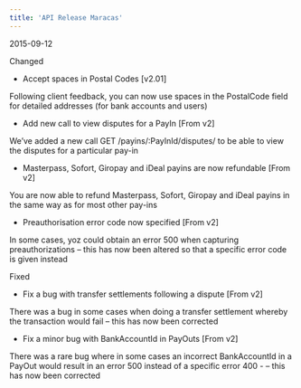 ```yaml
---  
title: 'API Release Maracas'  
---  
```

<span class="date">2015-09-12</span>  
  
  
<div class="pill pill-blue">Changed</div>
  
- Accept spaces in Postal Codes [v2.01]  

Following client feedback, you can now use spaces in the PostalCode field for detailed addresses (for bank accounts and users)  
- Add new call to view disputes for a PayIn [From v2]  

We’ve added a new call GET /payins/:PayInId/disputes/ to be able to view the disputes for a particular pay-in  
- Masterpass, Sofort, Giropay and iDeal payins are now refundable [From v2]  

You are now able to refund Masterpass, Sofort, Giropay and iDeal payins in the same way as for most other pay-ins  
- Preauthorisation error code now specified [From v2]  

In some cases, yoz could obtain an error 500 when capturing preauthorizations – this has now been altered so that a specific error code is given instead  
<div class="pill pill-orange">Fixed</div>  
  
- Fix a bug with transfer settlements following a dispute [From v2]  

There was a bug in some cases when doing a transfer settlement whereby the transaction would fail – this has now been corrected  
- Fix a minor bug with BankAccountId in PayOuts [From v2]  

There was a rare bug where in some cases an incorrect BankAccountId in a PayOut would result in an error 500 instead of a specific error 400 - – this has now been corrected